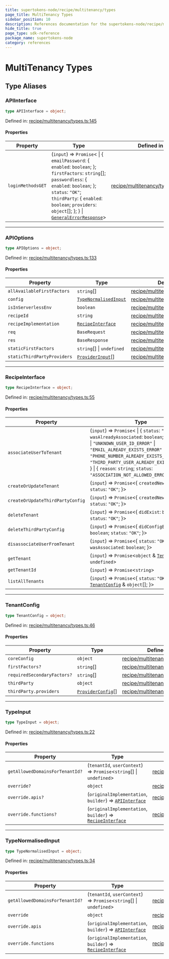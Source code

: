 ```yaml
---
title: supertokens-node/recipe/multitenancy/types
page_title: MultiTenancy Types
sidebar_position: 10
description: References documentation for the supertokens-node/recipe/multitenancy/types package
hide_title: true
page_type: sdk-reference
package_name: supertokens-node
category: references
---
```


# MultiTenancy Types


## Type Aliases

### APIInterface

```ts
type APIInterface = object;
```

Defined in: [recipe/multitenancy/types.ts:145](https://github.com/supertokens/supertokens-node/blob/8353a9a70d8b17dd9ff6ffe41201fa2ef0e60218/lib/ts/recipe/multitenancy/types.ts#L145)

#### Properties

| Property | Type | Defined in |
| ------ | ------ | ------ |
| <a id="loginmethodsget"></a> `loginMethodsGET` | (`input`) => `Promise`\< \| \{ `emailPassword`: \{ `enabled`: `boolean`; \}; `firstFactors`: `string`[]; `passwordless`: \{ `enabled`: `boolean`; \}; `status`: `"OK"`; `thirdParty`: \{ `enabled`: `boolean`; `providers`: `object`[]; \}; \} \| [`GeneralErrorResponse`](types.mdx#generalerrorresponse)\> | [recipe/multitenancy/types.ts:146](https://github.com/supertokens/supertokens-node/blob/8353a9a70d8b17dd9ff6ffe41201fa2ef0e60218/lib/ts/recipe/multitenancy/types.ts#L146) |

***

### APIOptions

```ts
type APIOptions = object;
```

Defined in: [recipe/multitenancy/types.ts:133](https://github.com/supertokens/supertokens-node/blob/8353a9a70d8b17dd9ff6ffe41201fa2ef0e60218/lib/ts/recipe/multitenancy/types.ts#L133)

#### Properties

| Property | Type | Defined in |
| ------ | ------ | ------ |
| <a id="allavailablefirstfactors"></a> `allAvailableFirstFactors` | `string`[] | [recipe/multitenancy/types.ts:141](https://github.com/supertokens/supertokens-node/blob/8353a9a70d8b17dd9ff6ffe41201fa2ef0e60218/lib/ts/recipe/multitenancy/types.ts#L141) |
| <a id="config"></a> `config` | [`TypeNormalisedInput`](#typenormalisedinput) | [recipe/multitenancy/types.ts:135](https://github.com/supertokens/supertokens-node/blob/8353a9a70d8b17dd9ff6ffe41201fa2ef0e60218/lib/ts/recipe/multitenancy/types.ts#L135) |
| <a id="isinserverlessenv"></a> `isInServerlessEnv` | `boolean` | [recipe/multitenancy/types.ts:137](https://github.com/supertokens/supertokens-node/blob/8353a9a70d8b17dd9ff6ffe41201fa2ef0e60218/lib/ts/recipe/multitenancy/types.ts#L137) |
| <a id="recipeid"></a> `recipeId` | `string` | [recipe/multitenancy/types.ts:136](https://github.com/supertokens/supertokens-node/blob/8353a9a70d8b17dd9ff6ffe41201fa2ef0e60218/lib/ts/recipe/multitenancy/types.ts#L136) |
| <a id="recipeimplementation"></a> `recipeImplementation` | [`RecipeInterface`](#recipeinterface) | [recipe/multitenancy/types.ts:134](https://github.com/supertokens/supertokens-node/blob/8353a9a70d8b17dd9ff6ffe41201fa2ef0e60218/lib/ts/recipe/multitenancy/types.ts#L134) |
| <a id="req"></a> `req` | `BaseRequest` | [recipe/multitenancy/types.ts:138](https://github.com/supertokens/supertokens-node/blob/8353a9a70d8b17dd9ff6ffe41201fa2ef0e60218/lib/ts/recipe/multitenancy/types.ts#L138) |
| <a id="res"></a> `res` | `BaseResponse` | [recipe/multitenancy/types.ts:139](https://github.com/supertokens/supertokens-node/blob/8353a9a70d8b17dd9ff6ffe41201fa2ef0e60218/lib/ts/recipe/multitenancy/types.ts#L139) |
| <a id="staticfirstfactors"></a> `staticFirstFactors` | `string`[] \| `undefined` | [recipe/multitenancy/types.ts:142](https://github.com/supertokens/supertokens-node/blob/8353a9a70d8b17dd9ff6ffe41201fa2ef0e60218/lib/ts/recipe/multitenancy/types.ts#L142) |
| <a id="staticthirdpartyproviders"></a> `staticThirdPartyProviders` | [`ProviderInput`](recipe-thirdparty-types.mdx#providerinput)[] | [recipe/multitenancy/types.ts:140](https://github.com/supertokens/supertokens-node/blob/8353a9a70d8b17dd9ff6ffe41201fa2ef0e60218/lib/ts/recipe/multitenancy/types.ts#L140) |

***

### RecipeInterface

```ts
type RecipeInterface = object;
```

Defined in: [recipe/multitenancy/types.ts:55](https://github.com/supertokens/supertokens-node/blob/8353a9a70d8b17dd9ff6ffe41201fa2ef0e60218/lib/ts/recipe/multitenancy/types.ts#L55)

#### Properties

| Property | Type | Defined in |
| ------ | ------ | ------ |
| <a id="associateusertotenant"></a> `associateUserToTenant` | (`input`) => `Promise`\< \| \{ `status`: `"OK"`; `wasAlreadyAssociated`: `boolean`; \} \| \{ `status`: \| `"UNKNOWN_USER_ID_ERROR"` \| `"EMAIL_ALREADY_EXISTS_ERROR"` \| `"PHONE_NUMBER_ALREADY_EXISTS_ERROR"` \| `"THIRD_PARTY_USER_ALREADY_EXISTS_ERROR"`; \} \| \{ `reason`: `string`; `status`: `"ASSOCIATION_NOT_ALLOWED_ERROR"`; \}\> | [recipe/multitenancy/types.ts:102](https://github.com/supertokens/supertokens-node/blob/8353a9a70d8b17dd9ff6ffe41201fa2ef0e60218/lib/ts/recipe/multitenancy/types.ts#L102) |
| <a id="createorupdatetenant"></a> `createOrUpdateTenant` | (`input`) => `Promise`\<\{ `createdNew`: `boolean`; `status`: `"OK"`; \}\> | [recipe/multitenancy/types.ts:59](https://github.com/supertokens/supertokens-node/blob/8353a9a70d8b17dd9ff6ffe41201fa2ef0e60218/lib/ts/recipe/multitenancy/types.ts#L59) |
| <a id="createorupdatethirdpartyconfig"></a> `createOrUpdateThirdPartyConfig` | (`input`) => `Promise`\<\{ `createdNew`: `boolean`; `status`: `"OK"`; \}\> | [recipe/multitenancy/types.ts:87](https://github.com/supertokens/supertokens-node/blob/8353a9a70d8b17dd9ff6ffe41201fa2ef0e60218/lib/ts/recipe/multitenancy/types.ts#L87) |
| <a id="deletetenant"></a> `deleteTenant` | (`input`) => `Promise`\<\{ `didExist`: `boolean`; `status`: `"OK"`; \}\> | [recipe/multitenancy/types.ts:71](https://github.com/supertokens/supertokens-node/blob/8353a9a70d8b17dd9ff6ffe41201fa2ef0e60218/lib/ts/recipe/multitenancy/types.ts#L71) |
| <a id="deletethirdpartyconfig"></a> `deleteThirdPartyConfig` | (`input`) => `Promise`\<\{ `didConfigExist`: `boolean`; `status`: `"OK"`; \}\> | [recipe/multitenancy/types.ts:96](https://github.com/supertokens/supertokens-node/blob/8353a9a70d8b17dd9ff6ffe41201fa2ef0e60218/lib/ts/recipe/multitenancy/types.ts#L96) |
| <a id="disassociateuserfromtenant"></a> `disassociateUserFromTenant` | (`input`) => `Promise`\<\{ `status`: `"OK"`; `wasAssociated`: `boolean`; \}\> | [recipe/multitenancy/types.ts:123](https://github.com/supertokens/supertokens-node/blob/8353a9a70d8b17dd9ff6ffe41201fa2ef0e60218/lib/ts/recipe/multitenancy/types.ts#L123) |
| <a id="gettenant"></a> `getTenant` | (`input`) => `Promise`\<`object` & [`TenantConfig`](#tenantconfig) \| `undefined`\> | [recipe/multitenancy/types.ts:75](https://github.com/supertokens/supertokens-node/blob/8353a9a70d8b17dd9ff6ffe41201fa2ef0e60218/lib/ts/recipe/multitenancy/types.ts#L75) |
| <a id="gettenantid"></a> `getTenantId` | (`input`) => `Promise`\<`string`\> | [recipe/multitenancy/types.ts:56](https://github.com/supertokens/supertokens-node/blob/8353a9a70d8b17dd9ff6ffe41201fa2ef0e60218/lib/ts/recipe/multitenancy/types.ts#L56) |
| <a id="listalltenants"></a> `listAllTenants` | (`input`) => `Promise`\<\{ `status`: `"OK"`; `tenants`: [`TenantConfig`](#tenantconfig) & `object`[]; \}\> | [recipe/multitenancy/types.ts:81](https://github.com/supertokens/supertokens-node/blob/8353a9a70d8b17dd9ff6ffe41201fa2ef0e60218/lib/ts/recipe/multitenancy/types.ts#L81) |

***

### TenantConfig

```ts
type TenantConfig = object;
```

Defined in: [recipe/multitenancy/types.ts:46](https://github.com/supertokens/supertokens-node/blob/8353a9a70d8b17dd9ff6ffe41201fa2ef0e60218/lib/ts/recipe/multitenancy/types.ts#L46)

#### Properties

| Property | Type | Defined in |
| ------ | ------ | ------ |
| <a id="coreconfig"></a> `coreConfig` | `object` | [recipe/multitenancy/types.ts:52](https://github.com/supertokens/supertokens-node/blob/8353a9a70d8b17dd9ff6ffe41201fa2ef0e60218/lib/ts/recipe/multitenancy/types.ts#L52) |
| <a id="firstfactors"></a> `firstFactors?` | `string`[] | [recipe/multitenancy/types.ts:50](https://github.com/supertokens/supertokens-node/blob/8353a9a70d8b17dd9ff6ffe41201fa2ef0e60218/lib/ts/recipe/multitenancy/types.ts#L50) |
| <a id="requiredsecondaryfactors"></a> `requiredSecondaryFactors?` | `string`[] | [recipe/multitenancy/types.ts:51](https://github.com/supertokens/supertokens-node/blob/8353a9a70d8b17dd9ff6ffe41201fa2ef0e60218/lib/ts/recipe/multitenancy/types.ts#L51) |
| <a id="thirdparty"></a> `thirdParty` | `object` | [recipe/multitenancy/types.ts:47](https://github.com/supertokens/supertokens-node/blob/8353a9a70d8b17dd9ff6ffe41201fa2ef0e60218/lib/ts/recipe/multitenancy/types.ts#L47) |
| `thirdParty.providers` | [`ProviderConfig`](recipe-thirdparty-types.mdx#providerconfig)[] | [recipe/multitenancy/types.ts:48](https://github.com/supertokens/supertokens-node/blob/8353a9a70d8b17dd9ff6ffe41201fa2ef0e60218/lib/ts/recipe/multitenancy/types.ts#L48) |

***

### TypeInput

```ts
type TypeInput = object;
```

Defined in: [recipe/multitenancy/types.ts:22](https://github.com/supertokens/supertokens-node/blob/8353a9a70d8b17dd9ff6ffe41201fa2ef0e60218/lib/ts/recipe/multitenancy/types.ts#L22)

#### Properties

| Property | Type | Defined in |
| ------ | ------ | ------ |
| <a id="getalloweddomainsfortenantid"></a> `getAllowedDomainsForTenantId?` | (`tenantId`, `userContext`) => `Promise`\<`string`[] \| `undefined`\> | [recipe/multitenancy/types.ts:23](https://github.com/supertokens/supertokens-node/blob/8353a9a70d8b17dd9ff6ffe41201fa2ef0e60218/lib/ts/recipe/multitenancy/types.ts#L23) |
| <a id="override"></a> `override?` | `object` | [recipe/multitenancy/types.ts:25](https://github.com/supertokens/supertokens-node/blob/8353a9a70d8b17dd9ff6ffe41201fa2ef0e60218/lib/ts/recipe/multitenancy/types.ts#L25) |
| `override.apis?` | (`originalImplementation`, `builder`) => [`APIInterface`](#apiinterface) | [recipe/multitenancy/types.ts:30](https://github.com/supertokens/supertokens-node/blob/8353a9a70d8b17dd9ff6ffe41201fa2ef0e60218/lib/ts/recipe/multitenancy/types.ts#L30) |
| `override.functions?` | (`originalImplementation`, `builder`) => [`RecipeInterface`](#recipeinterface) | [recipe/multitenancy/types.ts:26](https://github.com/supertokens/supertokens-node/blob/8353a9a70d8b17dd9ff6ffe41201fa2ef0e60218/lib/ts/recipe/multitenancy/types.ts#L26) |

***

### TypeNormalisedInput

```ts
type TypeNormalisedInput = object;
```

Defined in: [recipe/multitenancy/types.ts:34](https://github.com/supertokens/supertokens-node/blob/8353a9a70d8b17dd9ff6ffe41201fa2ef0e60218/lib/ts/recipe/multitenancy/types.ts#L34)

#### Properties

| Property | Type | Defined in |
| ------ | ------ | ------ |
| <a id="getalloweddomainsfortenantid-1"></a> `getAllowedDomainsForTenantId?` | (`tenantId`, `userContext`) => `Promise`\<`string`[] \| `undefined`\> | [recipe/multitenancy/types.ts:35](https://github.com/supertokens/supertokens-node/blob/8353a9a70d8b17dd9ff6ffe41201fa2ef0e60218/lib/ts/recipe/multitenancy/types.ts#L35) |
| <a id="override-1"></a> `override` | `object` | [recipe/multitenancy/types.ts:37](https://github.com/supertokens/supertokens-node/blob/8353a9a70d8b17dd9ff6ffe41201fa2ef0e60218/lib/ts/recipe/multitenancy/types.ts#L37) |
| `override.apis` | (`originalImplementation`, `builder`) => [`APIInterface`](#apiinterface) | [recipe/multitenancy/types.ts:42](https://github.com/supertokens/supertokens-node/blob/8353a9a70d8b17dd9ff6ffe41201fa2ef0e60218/lib/ts/recipe/multitenancy/types.ts#L42) |
| `override.functions` | (`originalImplementation`, `builder`) => [`RecipeInterface`](#recipeinterface) | [recipe/multitenancy/types.ts:38](https://github.com/supertokens/supertokens-node/blob/8353a9a70d8b17dd9ff6ffe41201fa2ef0e60218/lib/ts/recipe/multitenancy/types.ts#L38) |
